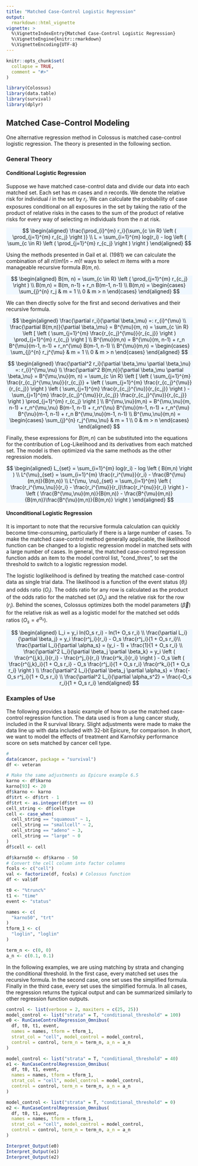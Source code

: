 ```yaml
---
title: "Matched Case-Control Logistic Regression"
output:
  rmarkdown::html_vignette
vignette: >
  %\VignetteIndexEntry{Matched Case-Control Logistic Regression}
  %\VignetteEngine{knitr::rmarkdown}
  %\VignetteEncoding{UTF-8}
---
```


```r
knitr::opts_chunk$set(
  collapse = TRUE,
  comment = "#>"
)
```

```r
library(Colossus)
library(data.table)
library(survival)
library(dplyr)
```

## Matched Case-Control Modeling

One alternative regression method in Colossus is matched case-control logistic regression. The theory is presented in the following section.

### General Theory

#### Conditional Logistic Regression

Suppose we have matched case-control data and divide our data into each matched set. Each set has $m$ cases and $n$ records. We denote the relative risk for individual $i$ in the set by $r_i$. We can calculate the probability of case exposures conditional on all exposures in the set by taking the ratio of the product of relative risks in the cases to the sum of the product of relative risks for every way of selecting $m$ individuals from the $n$ at risk.

<p class="text-center" style="background-color: aliceblue">
$$
\begin{aligned}
    \frac{\prod_{i}^{m} r_i}{\sum_{c \in R} \left ( \prod_{j=1}^{m} r_{c_j} \right )} \\
    L = \sum_{i=1}^{m} log(r_i) - log \left ( \sum_{c \in R} \left ( \prod_{j=1}^{m} r_{c_j} \right ) \right )
\end{aligned}
$$
</p>

Using the methods presented in Gail et al. (1981) we can calculate the combination of all $n!/m!(n-m)!$ ways to select $m$ items with a more manageable recursive formula $B(m,n)$.

<p class="text-center" style="background-color: aliceblue">
$$
\begin{aligned}
    B(m, n) = \sum_{c \in R} \left ( \prod_{j=1}^{m} r_{c_j} \right ) \\
    B(m,n) = B(m, n-1) + r_n B(m-1, n-1) \\
    B(m,n) = \begin{cases}
     \sum_{j}^{n} r_j & m = 1 \\
     0                & m > n
    \end{cases}
\end{aligned}
$$
</p>

We can then directly solve for the first and second derivatives and their recursive formula.

<p class="text-center" style="background-color: aliceblue">
$$
\begin{aligned}
    \frac{\partial r_i}{\partial \beta_\mu} =: r_{i}^{\mu} \\
    \frac{\partial B(m,n)}{\partial \beta_\mu} = B^{\mu}(m, n) = \sum_{c \in R} \left [ \left ( \sum_{j=1}^{m} \frac{r_{c_j}^{\mu}}{r_{c_j}} \right ) \prod_{j=1}^{m} r_{c_j} \right ] \\
    B^{\mu}(m,n) = B^{\mu}(m, n-1) + r_n B^{\mu}(m-1, n-1) + r_n^{\mu} B(m-1, n-1) \\
    B^{\mu}(m,n) = \begin{cases}
     \sum_{j}^{n} r_j^{\mu} & m = 1 \\
     0                & m > n
    \end{cases}
\end{aligned}
$$
</p>

<p class="text-center" style="background-color: aliceblue">
$$
\begin{aligned}
    \frac{\partial^2 r_i}{\partial \beta_\mu \partial \beta_\nu} =: r_{i}^{\mu,\nu} \\
    \frac{\partial^2 B(m,n)}{\partial \beta_\mu \partial \beta_\nu} = B^{\mu,\nu}(m, n) = \sum_{c \in R} \left [ \left ( \sum_{j=1}^{m} \frac{r_{c_j}^{\mu,\nu}}{r_{c_j}} +
     \left ( \sum_{j=1}^{m} \frac{r_{c_j}^{\mu}}{r_{c_j}} \right ) \left ( \sum_{j=1}^{m} \frac{r_{c_j}^{\nu}}{r_{c_j}} \right ) - \sum_{j=1}^{m} \frac{r_{c_j}^{\mu}}{r_{c_j}} \frac{r_{c_j}^{\nu}}{r_{c_j}} \right ) \prod_{j=1}^{m} r_{c_j} \right ] \\
    B^{\mu,\nu}(m,n) = B^{\mu,\nu}(m, n-1) + r_n^{\mu,\nu} B(m-1, n-1) + r_n^{\nu} B^{\mu}(m-1, n-1) + r_n^{\mu} B^{\nu}(m-1, n-1) + r_n B^{\mu,\nu}(m-1, n-1) \\
    B^{\mu,\nu}(m,n) = \begin{cases}
     \sum_{j}^{n} r_j^{\mu,\nu} & m = 1 \\
     0                & m > n
    \end{cases}
\end{aligned}
$$
</p>

Finally, these expressions for $B(m,n)$ can be substituted into the equations for the contribution of Log-Likelihood and its derivatives from each matched set. The model is then optimized via the same methods as the other regression models.

<p class="text-center" style="background-color: aliceblue">
$$
\begin{aligned}
    L_{set} = \sum_{i=1}^{m} log(r_i) - log \left ( B(m,n) \right ) \\
    L^{\mu}_{set} = \sum_{i=1}^{m} \frac{r_i^{\mu}}{r_i} - \frac{B^{\mu}(m,n)}{B(m,n)} \\
    L^{\mu, \nu}_{set} = \sum_{i=1}^{m} \left ( \frac{r_i^{\mu,\nu}}{r_i} - \frac{r_i^{\mu}}{r_i}\frac{r_i^{nu}}{r_i} \right ) - \left ( \frac{B^{\mu,\nu}(m,n)}{B(m,n)} - \frac{B^{\mu}(m,n)}{B(m,n)}\frac{B^{\nu}(m,n)}{B(m,n)}  \right )
\end{aligned}
$$
</p>

#### Unconditional Logistic Regression

It is important to note that the recursive formula calculation can quickly become time-consuming, particularly if there is a large number of cases. To make the matched case-control method generally applicable, the likelihood function can be changed to a logistic regression model in matched sets with a large number of cases. In general, the matched case-control regression function adds an item to the model control list, "cond_thres", to set the threshold to switch to a logistic regression model.

The logistic loglikelihood is defined by treating the matched case-control data as single trial data. The likelihood is a function of the event status ($\theta_i$) and odds ratio ($O_i$). The odds ratio for any row is calculated as the product of the odds ratio for the matched set ($O_s$) and the relative risk for the row ($r_i$). Behind the scenes, Colossus optimizes both the model parameters ($\vec{\beta}$) for the relative risk as well as a logistic model for the matched set odds ratios ($O_s=e^{\alpha_s}$).

<p class="text-center" style="background-color: aliceblue">
$$
\begin{aligned}
    L_i = y_i ln(O_s r_i) - ln(1+ O_s r_i) \\
    \frac{\partial L_i}{\partial \beta_j} = y_i \frac{r^j_i}{r_i} - O_s \frac{r^j_i}{1 + O_s r_i}\\
    \frac{\partial L_i}{\partial \alpha_s} = (y_i - 1) + \frac{1}{1 + O_s r_i} \\
    \frac{\partial^2 L_i}{\partial \beta_j \partial \beta_k} = y_i \left ( \frac{r^{j,k}_i}{r_i} - \frac{r^j_i}{r_i} \frac{r^k_i}{r_i} \right ) - O_s \left ( \frac{r^{j,k}_i}{1 + O_s r_i} - O_s \frac{r^j_i}{1 + O_s r_i} \frac{r^k_i}{1 + O_s r_i} \right ) \\
    \frac{\partial^2 L_i}{\partial \beta_j \partial \alpha_s} = \frac{-O_s r^j_i}{1 + O_s r_i} \\
    \frac{\partial^2 L_i}{\partial \alpha_s^2} = \frac{-O_s r_i}{1 + O_s r_i}
\end{aligned}
$$
</p>

### Examples of Use

The following provides a basic example of how to use the matched case-control regression function. The data used is from a lung cancer study, included in the R survival library. Slight adjustments were made to make the data line up with data included with 32-bit Epicure, for comparison. In short, we want to model the effects of treatment and Karnofsky performance score on sets matched by cancer cell type.

```r
#
data(cancer, package = "survival")
df <- veteran

# Make the same adjustments as Epicure example 6.5
karno <- df$karno
karno[93] <- 20
df$karno <- karno
df$trt <- df$trt - 1
df$trt <- as.integer(df$trt == 0)
cell_string <- df$celltype
cell <- case_when(
  cell_string == "squamous" ~ 1,
  cell_string == "smallcell" ~ 2,
  cell_string == "adeno" ~ 3,
  cell_string == "large" ~ 0
)
df$cell <- cell

df$karno50 <- df$karno - 50
# Convert the cell column into factor columns
fcols <- c("cell")
val <- factorize(df, fcols) # Colossus function
df <- val$df

t0 <- "%trunc%"
t1 <- "time"
event <- "status"

names <- c(
  "karno50", "trt"
)
tform_1 <- c(
  "loglin", "loglin"
)

term_n <- c(0, 0)
a_n <- c(0.1, 0.1)
```

In the following examples, we are using matching by strata and changing the conditional threshold. In the first case, every matched set uses the recursive formula. In the second case, one set uses the simplified formula. Finally in the third case, every set uses the simplified formula. In all cases, the regression returns the typical output and can be summarized similarly to other regression function outputs.

```r
control <- list(verbose = 2, maxiters = c(25, 25))
model_control <- list("strata" = T, "conditional_threshold" = 100)
e0 <- RunCaseControlRegression_Omnibus(
  df, t0, t1, event,
  names = names, tform = tform_1,
  strat_col = "cell", model_control = model_control,
  control = control, term_n = term_n, a_n = a_n
)

model_control <- list("strata" = T, "conditional_threshold" = 40)
e1 <- RunCaseControlRegression_Omnibus(
  df, t0, t1, event,
  names = names, tform = tform_1,
  strat_col = "cell", model_control = model_control,
  control = control, term_n = term_n, a_n = a_n
)

model_control <- list("strata" = T, "conditional_threshold" = 0)
e2 <- RunCaseControlRegression_Omnibus(
  df, t0, t1, event,
  names = names, tform = tform_1,
  strat_col = "cell", model_control = model_control,
  control = control, term_n = term_n, a_n = a_n
)

Interpret_Output(e0)
Interpret_Output(e1)
Interpret_Output(e2)
```
